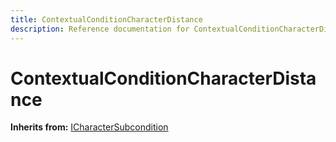 ```yaml
---
title: ContextualConditionCharacterDistance
description: Reference documentation for ContextualConditionCharacterDistance meta class
---
```



# ContextualConditionCharacterDistance

**Inherits from:** [ICharacterSubcondition](/classes/icharactersubcondition)

<ClassDetails file="/db/classes/ContextualConditionCharacterDistance.2ca911d44083.json" />

